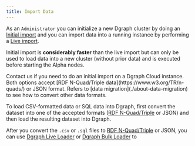 ```yaml
---
title: Import Data
---
```


As an `Administrator` you can initialize a new Dgraph cluster by doing an
[Initial import](./bulk-loader) and you can import data into a running instance
by performing a [Live import](./live-loader).

Initial import is **considerably faster** than the live import but can only be
used to load data into a new cluster (without prior data) and is executed before
starting the Alpha nodes.

<Note>
  Contact us if you need to do an initial import on a Dgraph Cloud instance.
</Note>

<Note>
  Both options accept [RDF N-Quad/Triple data](https://www.w3.org/TR/n-quads/)
  or JSON format. Refers to [data migration](./about-data-migration) to see how
  to convert other data formats.
</Note>

To load CSV-formatted data or SQL data into Dgraph, first convert the dataset
into one of the accepted formats
([RDF N-Quad/Triple](https://www.w3.org/TR/n-quads/) or JSON) and then load the
resulting dataset into Dgraph.

After you convert the `.csv` or `.sql` files to
[RDF N-Quad/Triple](https://www.w3.org/TR/n-quads/) or JSON, you can use
[Dgraph Live Loader](./live-loader) or [Dgraph Bulk Loader](./bulk-loader) to

